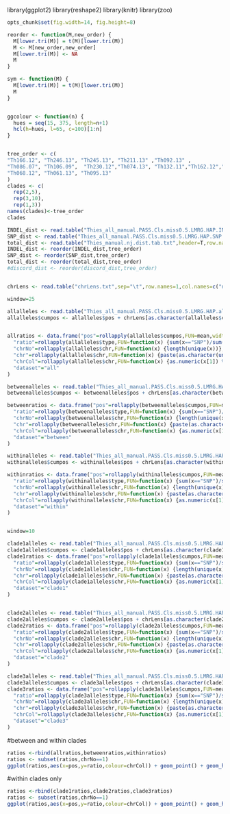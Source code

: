 library(ggplot2)
library(reshape2)
library(knitr)
library(zoo)


```r
opts_chunk$set(fig.width=14, fig.height=8)

``` 

```r
reorder <- function(M,new_order) {
  M[lower.tri(M)] = t(M)[lower.tri(M)]
  M <- M[new_order,new_order]
  M[lower.tri(M)] <- NA
  M
}

sym <- function(M) {
  M[lower.tri(M)] = t(M)[lower.tri(M)]
  M
}


ggcolour <- function(n) {
  hues = seq(15, 375, length=n+1)
  hcl(h=hues, l=65, c=100)[1:n]
}


tree_order <- c(
"Th166.12", "Th246.13", "Th245.13", "Th211.13" ,"Th092.13" ,
"Th086.07", "Th106.09",  "Th230.12","Th074.13", "Th132.11","Th162.12","Th196.12", "Th106.11", "Th117.11", "Th134.11",
"Th068.12", "Th061.13", "Th095.13"
)
clades <- c(
  rep(2,5),
  rep(3,10),
  rep(1,3))
names(clades)<-tree_order
clades

```

```r

INDEL_dist <- read.table("Thies_all_manual.PASS.Cls.miss0.5.LMRG.HAP.INDEL.recode.vcf.dist.tab.txt",header=T,row.names=1,sep="\t")
SNP_dist <- read.table("Thies_all_manual.PASS.Cls.miss0.5.LMRG.HAP.SNP.recode.vcf.dist.tab.txt",header=T,row.names=1,sep="\t")
total_dist <- read.table("Thies_manual.nj.dist.tab.txt",header=T,row.names=1,sep="\t")
INDEL_dist <- reorder(INDEL_dist,tree_order)
SNP_dist <- reorder(SNP_dist,tree_order)
total_dist <- reorder(total_dist,tree_order)
#discord_dist <- reorder(discord_dist,tree_order)


chrLens <- read.table("chrLens.txt",sep="\t",row.names=1,col.names=c("name","pos","increment"))

```


```r

window=25

allalleles <- read.table("Thies_all_manual.PASS.Cls.miss0.5.LMRG.HAP.alleles.tab.txt",sep="\t",header=T)
allalleles$cumpos <- allalleles$pos + chrLens[as.character(allalleles$chr),"increment"]


allratios <- data.frame("pos"=rollapply(allalleles$cumpos,FUN=mean,width=window),
  "ratio"=rollapply(allalleles$type,FUN=function(x) {sum(x=="SNP")/sum(x=="INDEL")},width=window),
  "chrNo"=rollapply(allalleles$chr,FUN=function(x) {length(unique(x))},width=window),
  "chr"=rollapply(allalleles$chr,FUN=function(x) {paste(as.character(unique(x)),sep=",",collapse=",")},width=window),
  "chrCol"=rollapply(allalleles$chr,FUN=function(x) {as.numeric(x[1]) %% 2},width=window),
  "dataset"="all"
)

betweenalleles <- read.table("Thies_all_manual.PASS.Cls.miss0.5.LMRG.HAP.MKSNGL.alleles.tab.txt",sep="\t",header=T)
betweenalleles$cumpos <- betweenalleles$pos + chrLens[as.character(betweenalleles$chr),"increment"]

betweenratios <- data.frame("pos"=rollapply(betweenalleles$cumpos,FUN=mean,width=window),
  "ratio"=rollapply(betweenalleles$type,FUN=function(x) {sum(x=="SNP")/sum(x=="INDEL")},width=window),
  "chrNo"=rollapply(betweenalleles$chr,FUN=function(x) {length(unique(x))},width=window),
  "chr"=rollapply(betweenalleles$chr,FUN=function(x) {paste(as.character(unique(x)),sep=",",collapse=",")},width=window),
  "chrCol"=rollapply(betweenalleles$chr,FUN=function(x) {as.numeric(x[1]) %% 2},width=window),
  "dataset"="between"
)

withinalleles <- read.table("Thies_all_manual.PASS.Cls.miss0.5.LMRG.HAP.MKSNGL.DISCORD.alleles.tab.txt",sep="\t",header=T)
withinalleles$cumpos <- withinalleles$pos + chrLens[as.character(withinalleles$chr),"increment"]

withinratios <- data.frame("pos"=rollapply(withinalleles$cumpos,FUN=mean,width=window),
  "ratio"=rollapply(withinalleles$type,FUN=function(x) {sum(x=="SNP")/sum(x=="INDEL")},width=window),
  "chrNo"=rollapply(withinalleles$chr,FUN=function(x) {length(unique(x))},width=window),
  "chr"=rollapply(withinalleles$chr,FUN=function(x) {paste(as.character(unique(x)),sep=",",collapse=",")},width=window),
  "chrCol"=rollapply(withinalleles$chr,FUN=function(x) {as.numeric(x[1]) %% 2},width=window),
  "dataset"="within"
)



```

```r
window=10

clade1alleles <- read.table("Thies_all_manual.PASS.Cls.miss0.5.LMRG.HAP.DISCORDS.clade1.recode.alleles.tab.txt",sep="\t",header=T)
clade1alleles$cumpos <- clade1alleles$pos + chrLens[as.character(clade1alleles$chr),"increment"]
clade1ratios <- data.frame("pos"=rollapply(clade1alleles$cumpos,FUN=mean,width=window),
  "ratio"=rollapply(clade1alleles$type,FUN=function(x) {sum(x=="SNP")/sum(x=="INDEL")},width=window),
  "chrNo"=rollapply(clade1alleles$chr,FUN=function(x) {length(unique(x))},width=window),
  "chr"=rollapply(clade1alleles$chr,FUN=function(x) {paste(as.character(unique(x)),sep=",",collapse=",")},width=window),
  "chrCol"=rollapply(clade1alleles$chr,FUN=function(x) {as.numeric(x[1]) %% 2},width=window),
  "dataset"="clade1"
)


clade2alleles <- read.table("Thies_all_manual.PASS.Cls.miss0.5.LMRG.HAP.DISCORDS.clade2.recode.alleles.tab.txt",sep="\t",header=T)
clade2alleles$cumpos <- clade2alleles$pos + chrLens[as.character(clade2alleles$chr),"increment"]
clade2ratios <- data.frame("pos"=rollapply(clade2alleles$cumpos,FUN=mean,width=window),
  "ratio"=rollapply(clade2alleles$type,FUN=function(x) {sum(x=="SNP")/sum(x=="INDEL")},width=window),
  "chrNo"=rollapply(clade2alleles$chr,FUN=function(x) {length(unique(x))},width=window),
  "chr"=rollapply(clade2alleles$chr,FUN=function(x) {paste(as.character(unique(x)),sep=",",collapse=",")},width=window),
  "chrCol"=rollapply(clade2alleles$chr,FUN=function(x) {as.numeric(x[1]) %% 2},width=window),
  "dataset"="clade2"
)

clade3alleles <- read.table("Thies_all_manual.PASS.Cls.miss0.5.LMRG.HAP.DISCORDS.clade3.recode.alleles.tab.txt",sep="\t",header=T)
clade3alleles$cumpos <- clade3alleles$pos + chrLens[as.character(clade3alleles$chr),"increment"]
clade3ratios <- data.frame("pos"=rollapply(clade3alleles$cumpos,FUN=mean,width=window),
  "ratio"=rollapply(clade3alleles$type,FUN=function(x) {sum(x=="SNP")/sum(x=="INDEL")},width=window),
  "chrNo"=rollapply(clade3alleles$chr,FUN=function(x) {length(unique(x))},width=window),
  "chr"=rollapply(clade3alleles$chr,FUN=function(x) {paste(as.character(unique(x)),sep=",",collapse=",")},width=window),
  "chrCol"=rollapply(clade3alleles$chr,FUN=function(x) {as.numeric(x[1]) %% 2},width=window),
  "dataset"="clade3"
)

```

#between and within clades
```r
ratios <-rbind(allratios,betweenratios,withinratios)
ratios <- subset(ratios,chrNo==1)
ggplot(ratios,aes(x=pos,y=ratio,colour=chrCol)) + geom_point() + geom_hline(aes(yintercept=2)) + scale_y_log10() + facet_grid(dataset ~ .) + xlim(0,24e6)

```

#within clades only
```r
ratios <-rbind(clade1ratios,clade2ratios,clade3ratios)
ratios <- subset(ratios,chrNo==1)
ggplot(ratios,aes(x=pos,y=ratio,colour=chrCol)) + geom_point() + geom_hline(aes(yintercept=2)) + scale_y_log10() + facet_grid(dataset ~ .) + xlim(0,24e6)

```

